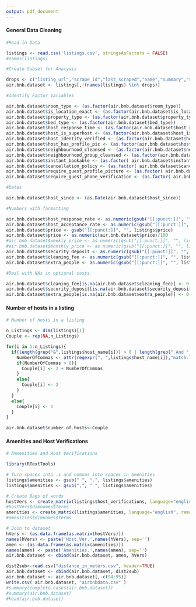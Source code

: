 ---
output: pdf_document
---
#### General Data Cleaning
```{r, cache=TRUE, eval=FALSE, tidy=TRUE, warning=FALSE, message=FALSE}

#Read in Data

listings <- read.csv('listings.csv', stringsAsFactors = FALSE)
#names(listings)

#Create Subset for Analysis

drops <- c("listing_url","scrape_id","last_scraped","name","summary","space","description","neighborhood_overview","notes","transit","thumbnail_url","medium_url","picture_url","xl_picture_url","host_url","host_location","host_about","host_thumbnail_url","host_picture_url","street","neighbourhood","market","smart_location","country_code","country","calendar_updated" ,"weekly_price", "monthly_price", "calendar_last_scraped", "has_availability","availability_30", "availability_90","availability_365","first_review", "last_review", "jurisdiction_names", "requires_license", "amenities","host_verifications",  "license","experiences_offered","host_listings_count","city","state","zipcode","host_name","host_neighbourhood","square_feet")
air.bnb.dataset <- listings[,!(names(listings) %in% drops)]

#Identify Factor Variables

air.bnb.dataset$room_type <- (as.factor(air.bnb.dataset$room_type))
air.bnb.dataset$is_location_exact <- (as.factor(air.bnb.dataset$is_location_exact))
air.bnb.dataset$property_type <- (as.factor(air.bnb.dataset$property_type))
air.bnb.dataset$bed_type <- (as.factor(air.bnb.dataset$bed_type))
air.bnb.dataset$host_response_time <- (as.factor(air.bnb.dataset$host_response_time))
air.bnb.dataset$host_is_superhost <- (as.factor(air.bnb.dataset$host_is_superhost))
air.bnb.dataset$host_identity_verified <- (as.factor(air.bnb.dataset$host_identity_verified))
air.bnb.dataset$host_has_profile_pic <- (as.factor(air.bnb.dataset$host_has_profile_pic))
air.bnb.dataset$neighbourhood_cleansed <- (as.factor(air.bnb.dataset$neighbourhood_cleansed))
air.bnb.dataset$neighbourhood_group_cleansed <- (as.factor(air.bnb.dataset$neighbourhood_group_cleansed))
air.bnb.dataset$instant_bookable <- (as.factor( air.bnb.dataset$instant_bookable ))
air.bnb.dataset$cancellation_policy <- (as.factor( air.bnb.dataset$cancellation_policy ))
air.bnb.dataset$require_guest_profile_picture <- (as.factor( air.bnb.dataset$require_guest_profile_picture ))
air.bnb.dataset$require_guest_phone_verification <- (as.factor( air.bnb.dataset$require_guest_phone_verification ))

#Dates

air.bnb.dataset$host_since <- (as.Date(air.bnb.dataset$host_since))

#Numbers with formatting

air.bnb.dataset$host_response_rate <- as.numeric(gsub("[[:punct:]]", "", listings$host_response_rate))
air.bnb.dataset$host_acceptance_rate <- as.numeric(gsub("[[:punct:]]", "", listings$host_acceptance_rate))
air.bnb.dataset$price <- gsub("[[:punct:]]", "", listings$price)
air.bnb.dataset$price <- as.numeric(air.bnb.dataset$price)/100
#air.bnb.dataset$weekly_price <- as.numeric(gsub("[[:punct:]]", "", listings$weekly_price))/100  
#air.bnb.dataset$monthly_price <- as.numeric(gsub("[[:punct:]]", "", listings$monthly_price))/100 
air.bnb.dataset$security_deposit <- as.numeric(gsub("[[:punct:]]", "", listings$security_deposit))/100
air.bnb.dataset$cleaning_fee <- as.numeric(gsub("[[:punct:]]", "", listings$cleaning_fee))/100
air.bnb.dataset$extra_people <- as.numeric(gsub("[[:punct:]]", "", listings$extra_people))/100

#Deal with NAs in optional costs

air.bnb.dataset$cleaning_fee[is.na(air.bnb.dataset$cleaning_fee)] <- 0
air.bnb.dataset$security_deposit[is.na(air.bnb.dataset$security_deposit)] <- 0
air.bnb.dataset$extra_people[is.na(air.bnb.dataset$extra_people)] <- 0

```
#### Number of hosts in a listing
```{r, cache=TRUE, eval=FALSE, tidy=TRUE, warning=FALSE, message=FALSE}
# Number of hosts in a listing

n_Listings <- dim(listings)[1]
Couple <- rep(NA,n_Listings)

for(i in 1:n_Listings){
  if(length(grep("&",listings$host_name[i])) > 0 | length(grep(" And ",listings$host_name[i])) > 0){
    NumberOfCommas <- attr(regexpr(", ",listings$host_name[i]),"match.length")
    if(NumberOfCommas > 0){
      Couple[i] <- 2 + NumberOfCommas
    }
    else{
      Couple[i] <- 2
    }
  }
  else{
    Couple[i] <- 1
  }
}

air.bnb.dataset$number.of.hosts<-Couple

```
#### Amenities and Host Verifications
```{r, cache=TRUE, eval=FALSE, tidy=TRUE, warning=FALSE, message=FALSE}
# Ammenities and Host Verifications

library(RTextTools)

# Turn spaces into .s and commas into spaces in amenities
listings$amenities <- gsub(" ", ".", listings$amenities)
listings$amenities <- gsub(",", " ", listings$amenities)

# Create Bags of words
hostVers <- create_matrix(listings$host_verifications, language="english", removeNumbers=TRUE, removeStopwords=TRUE, removePunctuation=TRUE, removeSparseTerms=FALSE, toLower=TRUE, stemWords=FALSE)
#hostVers$dimnames$Terms
amenities <- create_matrix(listings$amenities, language="english", removeNumbers=TRUE, removeStopwords=TRUE, removePunctuation=TRUE, removeSparseTerms=FALSE, toLower=TRUE, stemWords=FALSE)
#amenities$dimnames$Terms

# Join to dataset
hVers <- (as.data.frame(as.matrix(hostVers)))
names(hVers) <- paste('Host.Ver.',names(hVers), sep='')
amen <- (as.data.frame(as.matrix(amenities)))
names(amen) <- paste('Amenities.',names(amen), sep='')
air.bnb.dataset <- cbind(air.bnb.dataset, amen, hVers)
```

```{r, cache=TRUE, tidy=TRUE, eval=FALSE, include=FALSE, warning=FALSE,message=FALSE}
dist2sub<-read.csv("distance_in_meters.csv", header=TRUE)
air.bnb.dataset <- cbind(air.bnb.dataset, dist2sub)
air.bnb.dataset <- air.bnb.dataset[,-c(94:95)]
write.csv( air.bnb.dataset, "airbnbdata.csv" )
#summary(complete.cases(air.bnb.dataset))
#summary(air.bnb.dataset)
#head(air.bnb.dataset)
```
